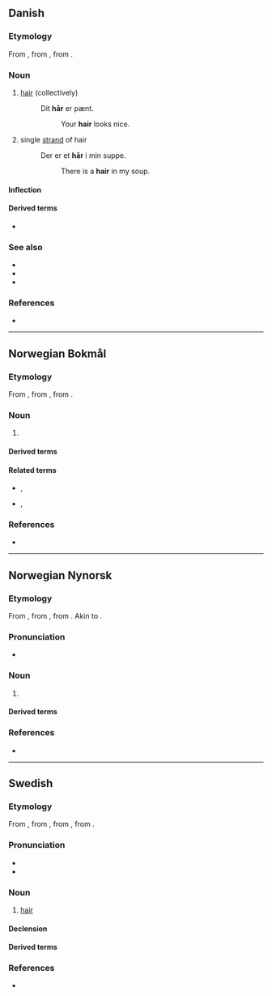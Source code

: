 {{also|har|Har|hár|Hár|hār|här|Appendix:Variations of "har"}}
==Danish==

===Etymology===
From {{der|da|non|hár}}, from {{der|da|gem-pro|*hērą}}, from {{der|da|ine-pro|*keres-||rough hair, bristle}}.

===Noun===
{{wikipedia|lang=da}}
{{da-noun|et}}

# {{lb|da|uncountable}} [[hair]] (collectively)
#: Dit '''hår''' er pænt.
#:: Your '''hair''' looks nice.
# {{lb|da|countable}} single [[strand]] of hair
#: Der er et '''hår''' i min suppe.
#:: There is a '''hair''' in my soup.

====Inflection====
{{da-noun-infl|et}}

====Derived terms====
* {{l|da|knurhår|g=n}}

===See also===
* {{l|da|bakkenbart|g=c}}
* {{l|da|overskæg|g=n}}
* {{l|da|skæg|g=n}}

===References===
* {{R:Den Danske Ordbog}}

----

==Norwegian Bokmål==
{{wikipedia|lang=no}}

===Etymology===
From {{der|nb|non|hár}}, from {{der|nb|gem-pro|*hērą}}, from {{der|nb|ine-pro|*keres-||rough hair, bristle}}.

===Noun===
{{nb-noun-n1}} {{q|both countable and uncountable}}

# {{l|en|hair}}

====Derived terms====
{{Template:User:Donnanz/der3-u|lang=nb
|hårbørste
|hårbøyle
|hårfeste
|hårfin
|hårføner
|hårklipp
|hårnål
|hårreisende
|hårrull
|hårspray
|hårstil
|hårstrikk
|hårtap
|kjønnshår
|menneskehår
}}

====Related terms====
* {{l|nb|behåret}}, {{l|nb|behåra}}
* {{l|nb|håret}}, {{l|nb|hårete}}

===References===
* {{R:The Bokmål Dictionary}}

----

==Norwegian Nynorsk==
{{wikipedia|lang=nn}}

===Etymology===
From {{der|nn|non|hár}}, from {{der|nn|gem-pro|*hērą}}, from {{der|nn|ine-pro|*keres-||rough hair, bristle}}. Akin to {{cog|en|hair}}.

===Pronunciation===
* {{IPA|no|/hoːr/}}

===Noun===
{{nn-noun-n1}} {{q|both countable and uncountable}}

# {{l|en|hair}}

====Derived terms====
{{Template:User:Donnanz/der3-u|lang=nn
|hårbørste
|hårfin
|hårklipp
|hårnål
|hårreisande
|hårrull
|hårspray
|hårstil
|hårstrikk
|hårtap
|kjønnshår
|menneskehår
}}

===References===
* {{R:The Nynorsk Dictionary}}

----

==Swedish==

===Etymology===
From {{inh|sv|gmq-osw|har|hār}}, from {{inh|sv|non|hár}}, from {{inh|sv|gem-pro|*hērą}}, from {{der|sv|ine-pro|*keres-||rough hair, bristle}}.

===Pronunciation===
* {{IPA|sv|/hoːr/}}
* {{audio|sv|Sv-hår.ogg|audio}}

===Noun===
{{wikipedia|lang=sv}}
{{sv-noun|n}}

# [[hair]]

====Declension====
{{sv-infl-noun-n-zero}}

====Derived terms====
{{der4|sv|ansiktshår|brösthår|glashår|flimmerhår|huvudhår|håra|hårarbete|håravfall|hårbalsam|hårband|hårbeklädd|hårbeklädnad|hårbevuxen|hårbeväxt|hårboll|hårborste|hårborttagning|hårbotten|hårbuckla|hårburr|hårdra|hårfager|hårfin|hårfinhet|hårfläta|hårfollikel|hårfrissa|hårfrisyr|hårfrisör|hårfrisörska|hårfärg|hårfärgning|hårfäste|hårfön|hårförlängning|hårgelé|hårig|hårighet|hårklippning|hårklyveri|hårklämma|hårknut|hårkors|hårkärl|hårlag|hårlock|hårlugg|hårläggning|hårlös|hårlöshet|hårman|hårmode|hårmousse|hårnål|hårnät|hårolja|hårpensel|hårpiska|hårpomada|hårpung|hårrem|hårresande|hårrörskärl|hårsalong|hårsbredd|hårschampo|hårslinga|hårsmån|hårsnodd|hårspray|hårsprej|hårspänne|hårstrå|hårsvall|hårsäck|hårtest|hårtofs|hårtork|hårtott|hårtransplantation|hårtuss|hårtvättning|hårtång|håruppsättning|hårvalk|hårvatten|hårvax|hårvirvel|hårvård|hårväxt|hänga på ett hår|hänga på håret|könshår|känselhår|löshår|morrhår|näshår|pubeshår|skyddshår|täckhår|ullhår}}

===References===
* {{R:svenska.se|saol|hår}}

{{top|sv|Hair}}